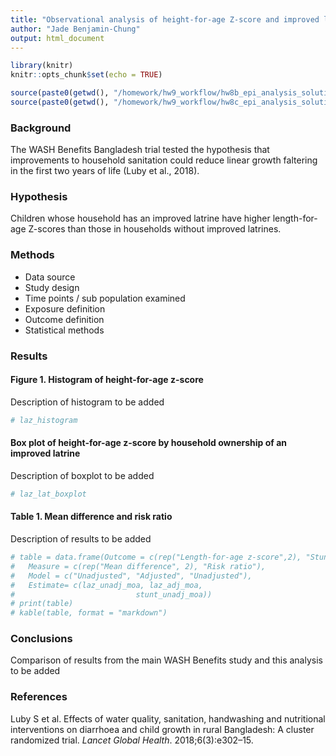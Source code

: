 ```yaml
---
title: "Observational analysis of height-for-age Z-score and improved latrine ownership"
author: "Jade Benjamin-Chung"
output: html_document
---
```


```r

library(knitr)
knitr::opts_chunk$set(echo = TRUE)

source(paste0(getwd(), "/homework/hw9_workflow/hw8b_epi_analysis_solutions.R"))
source(paste0(getwd(), "/homework/hw9_workflow/hw8c_epi_analysis_solutions.R"))

```

### Background
The WASH Benefits Bangladesh trial tested the hypothesis that improvements to household sanitation could reduce linear growth faltering in the first two years of life (Luby et al., 2018). 

### Hypothesis
Children whose household has an improved latrine have higher length-for-age Z-scores than those in households without improved latrines.

### Methods

- Data source
- Study design
- Time points / sub population examined
- Exposure definition
- Outcome definition
- Statistical methods

### Results

#### Figure 1. Histogram of height-for-age z-score 

Description of histogram to be added

```r
# laz_histogram
```

#### Box plot of height-for-age z-score by household ownership of an improved latrine

Description of boxplot to be added

```r
# laz_lat_boxplot
```


#### Table 1. Mean difference and risk ratio 

Description of results to be added

```r
# table = data.frame(Outcome = c(rep("Length-for-age z-score",2), "Stunting"), 
#   Measure = c(rep("Mean difference", 2), "Risk ratio"),
#   Model = c("Unadjusted", "Adjusted", "Unadjusted"),
#   Estimate= c(laz_unadj_moa, laz_adj_moa, 
#                           stunt_unadj_moa))
# print(table)
# kable(table, format = "markdown")

```

### Conclusions
Comparison of results from the main WASH Benefits study and this analysis to be added

### References
Luby S et al. Effects of water quality, sanitation, handwashing and nutritional interventions on diarrhoea and child growth in rural Bangladesh: A cluster randomized trial. *Lancet Global Health*. 2018;6(3):e302–15. 



